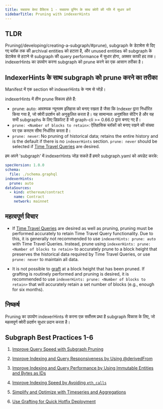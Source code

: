 ```yaml
---
title: सबग्राफ बेस्ट प्रैक्टिस 1 - सबग्राफ प्रूनिंग के साथ क्वेरी की गति में सुधार करें
sidebarTitle: Pruning with indexerHints
---
```


## TLDR

Pruning(/developing/creating-a-subgraph/#prune), subgraph के डेटाबेस से दिए गए ब्लॉक तक की archival entities को हटाता है, और unused entities को subgraph के डेटाबेस से हटाने से subgraph की query performance में सुधार होगा, अक्सर काफी हद तक। indexerHints का उपयोग करना subgraph को prune करने का एक आसान तरीका है।

## IndexerHints के साथ subgraph को prune करने का तरीका

Manifest में एक section को indexerHints के नाम से जोड़ें।

indexerHints में तीन prune विकल्प होते हैं:

- prune: auto: आवश्यक न्यूनतम इतिहास को बनाए रखता है जैसा कि Indexer द्वारा निर्धारित किया गया है, जो क्वेरी प्रदर्शन को अनुकूलित करता है। यह सामान्यतः अनुशंसित सेटिंग है और यह सभी subgraphs के लिए डिफ़ॉल्ट है जो graph-cli >= 0.66.0 द्वारा बनाए गए हैं।
- `prune: <Number of blocks to retain>`: ऐतिहासिक ब्लॉकों को बनाए रखने की संख्या पर एक कस्टम सीमा निर्धारित करता है।
- `prune: never`: No pruning of historical data; retains the entire history and is the default if there is no `indexerHints` section. `prune: never` should be selected if [Time Travel Queries](/subgraphs/querying/graphql-api/#time-travel-queries) are desired.

हम अपने 'subgraph' में indexerHints जोड़ सकते हैं हमारे subgraph.yaml को अपडेट करके:

```yaml
specVersion: 1.0.0
schema:
  file: ./schema.graphql
indexerHints:
  prune: auto
dataSources:
  - kind: ethereum/contract
    name: Contract
    network: mainnet
```

## महत्वपूर्ण विचार

- If [Time Travel Queries](/subgraphs/querying/graphql-api/#time-travel-queries) are desired as well as pruning, pruning must be performed accurately to retain Time Travel Query functionality. Due to this, it is generally not recommended to use `indexerHints: prune: auto` with Time Travel Queries. Instead, prune using `indexerHints: prune: <Number of blocks to retain>` to accurately prune to a block height that preserves the historical data required by Time Travel Queries, or use `prune: never` to maintain all data.

- It is not possible to [graft](/subgraphs/cookbook/grafting/) at a block height that has been pruned. If grafting is routinely performed and pruning is desired, it is recommended to use `indexerHints: prune: <Number of blocks to retain>` that will accurately retain a set number of blocks (e.g., enough for six months).

## निष्कर्ष

Pruning का उपयोग indexerHints से करना एक सर्वोत्तम प्रथा है subgraph विकास के लिए, जो महत्वपूर्ण क्वेरी प्रदर्शन सुधार प्रदान करता है।

## Subgraph Best Practices 1-6

1. [Improve Query Speed with Subgraph Pruning](/subgraphs/best-practices/pruning/)

2. [Improve Indexing and Query Responsiveness by Using @derivedFrom](/subgraphs/best-practices/derivedfrom/)

3. [Improve Indexing and Query Performance by Using Immutable Entities and Bytes as IDs](/subgraphs/best-practices/immutable-entities-bytes-as-ids/)

4. [Improve Indexing Speed by Avoiding `eth_calls`](/subgraphs/best-practices/avoid-eth-calls/)

5. [Simplify and Optimize with Timeseries and Aggregations](/subgraphs/best-practices/timeseries/)

6. [Use Grafting for Quick Hotfix Deployment](/subgraphs/best-practices/grafting-hotfix/)
